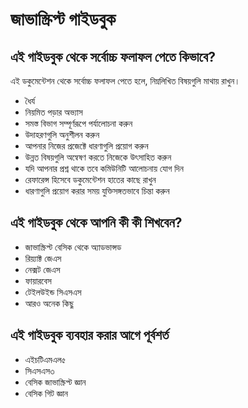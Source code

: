 # জাভাস্ক্রিপ্ট গাইডবুক

## এই গাইডবুক থেকে সর্বোচ্চ ফলাফল পেতে কিভাবে?

এই ডকুমেন্টেশন থেকে সর্বোচ্চ ফলাফল পেতে হলে, নিম্নলিখিত বিষয়গুলি মাথায় রাখুন।

- ধৈর্য
- নিয়মিত পড়ার অভ্যাস
- সমস্ত বিভাগ সম্পূর্ণরূপে পর্যালোচনা করুন
- উদাহরণগুলি অনুশীলন করুন
- আপনার নিজের প্রজেক্টে ধারণাগুলি প্রয়োগ করুন
- উন্নত বিষয়গুলি অন্বেষণ করতে নিজেকে উৎসাহিত করুন
- যদি আপনার প্রশ্ন থাকে তবে কমিউনিটি আলোচনায় যোগ দিন
- রেফারেন্স হিসেবে ডকুমেন্টেশন হাতের কাছে রাখুন
- ধারণাগুলি প্রয়োগ করার সময় যুক্তিসঙ্গতভাবে চিন্তা করুন

## এই গাইডবুক থেকে আপনি কী কী শিখবেন?

- জাভাস্ক্রিপ্ট বেসিক থেকে অ্যাডভান্সড
- রিয়্যাক্ট জেএস
- নেক্সট জেএস
- ফায়ারবেস
- টেইলউইন্ড সিএসএস
- আরও অনেক কিছু

## এই গাইডবুক ব্যবহার করার আগে পূর্বশর্ত

- এইচটিএমএল৫
- সিএসএস৩
- বেসিক জাভাস্ক্রিপ্ট জ্ঞান
- বেসিক গিট জ্ঞান
